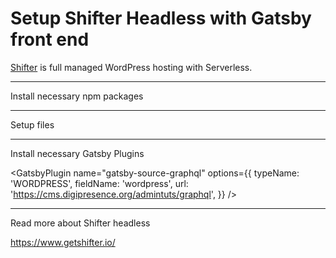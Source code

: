 # Setup Shifter Headless with Gatsby front end

[Shifter](https://getshifter.io/) is full managed WordPress hosting with Serverless. 

---

Install necessary npm packages

<NPMPackage name="gatsby" />
<NPMPackage name="gatsby-image" />
<NPMPackage name="gatsby-plugin-manifest" />
<NPMPackage name="gatsby-plugin-offline" />
<NPMPackage name="gatsby-source-graphql" />
<NPMPackage name="gatsby-source-filesystem" />
<NPMPackage name="react" />
<NPMPackage name="react-dom" />

---

Setup files

<File
  path="gatsby-config.js"
  content="https://raw.githubusercontent.com/hugtechio/shifter-gatsby-recipe/master/gatsby-config.js"
/>

<File
  path="./gatsby-node.js"
  content="https://raw.githubusercontent.com/hugtechio/shifter-gatsby-recipe/master/gatsby-node.js"
/>

<File
  path="src/templates/post.js"
  content="https://raw.githubusercontent.com/hugtechio/shifter-gatsby-recipe/master/src/templates/post.js"
/>
<File
  path="src/styles/post.css"
  content="https://raw.githubusercontent.com/hugtechio/shifter-gatsby-recipe/master/src/styles/post.css"
/>


<File
  path="src/templates/page.js"
  content="https://raw.githubusercontent.com/hugtechio/shifter-gatsby-recipe/master/src/templates/page.js"
/>
<File
  path="src/styles/page.css"
  content="https://raw.githubusercontent.com/hugtechio/shifter-gatsby-recipe/master/src/styles/page.css"
/>


<File
  path="src/templates/category.js"
  content="https://raw.githubusercontent.com/hugtechio/shifter-gatsby-recipe/master/src/templates/category.js"
/>
<File
  path="src/styles/category.css"
  content="https://raw.githubusercontent.com/hugtechio/shifter-gatsby-recipe/master/src/styles/category.css"
/>


<File
  path="src/templates/tag.js"
  content="https://raw.githubusercontent.com/hugtechio/shifter-gatsby-recipe/master/src/templates/tag.js"
/>
<File
  path="src/styles/tag.css"
  content="https://raw.githubusercontent.com/hugtechio/shifter-gatsby-recipe/master/src/styles/tag.css"
/>


<File
  path="src/templates/user.js"
  content="https://raw.githubusercontent.com/hugtechio/shifter-gatsby-recipe/master/src/templates/user.js"
/>
<File
  path="src/styles/user.css"
  content="https://raw.githubusercontent.com/hugtechio/shifter-gatsby-recipe/master/src/styles/user.css"
/>

---

Install necessary Gatsby Plugins

<GatsbyPlugin name="gatsby-source-graphql"
  options={{
    typeName: 'WORDPRESS',
    fieldName: 'wordpress',
    url: 'https://cms.digipresence.org/admintuts/graphql',
  }}
/>

<GatsbyPlugin name="gatsby-plugin-graphql" />

---

Read more about Shifter headless

https://www.getshifter.io/